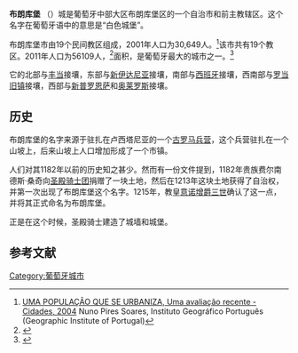 {{Infobox Municipality PT
| type= municipality
| official_name= 布朗库堡
| image_flag= Pt-ctb1.png
| image_shield= Coat of Arms of Castelo Branco.png
| image_skyline= {{Photomontage
| photo1a= Jardim do Paço Episcopal.jpg
| photo1b= Agência do Banco de Portugal in Castelo Branco (cropped).jpg
| photo2a= Vista parcial de Castelo Branco a partir do Castelo dos Templários. (cropped).jpg
| photo3a= Castelo Branco-Arco do Bispo-CCBYSa.jpg
| photo3b= Castelo Branco (P), 2011. (5940230730) (cropped).jpg
| photo3c= Castelo Branco April 2015-3 (cropped).jpg
| spacing= 2
| position= center
| color_border= white
| color= white
| size= 280
| foot_montage=
}}
|coordinates= {{coord|39|49|N|7|30|W|type:adm1st_region:PT_dim:100000|display=inline,title}}
| image_map= LocalCasteloBranco.svg
|region= [[中部大区_(葡萄牙)|中部大区]]
|CIM= 
|district= [[布朗库堡区|布朗库堡]]
| leader_party= [[社会党_(葡萄牙)|社会党]]
| leader_name= Luís Correia
| area_total_km2= 1438.19
| population_total= 56,109
| population_as_of= 2011
| parishes= 19
| website= http://www.cm-castelobranco.pt/
}}
'''布朗库堡''' （{{IPA-pt|kɐʃˈtɛlu ˈβɾɐ̃ku|-|Pt-pt Castelo Branco FF.ogg}}）城是葡萄牙中部大区布朗库堡区的一个自治市和前主教辖区。这个名字在葡萄牙语中的意思是“白色城堡”。

布朗库堡市由19个民间教区组成，2001年人口为30,649人。<ref>[http://dev.igeo.pt/atlas/Cap2/Cap2d_2.html UMA POPULAÇÃO QUE SE URBANIZA, Uma avaliação recente - Cidades, 2004] {{webarchive |url=https://web.archive.org/web/20141006143612/http://dev.igeo.pt/atlas/Cap2/Cap2d_2.html |date=October 6, 2014 }} Nuno Pires Soares, Instituto Geográfico Português (Geographic Institute of Portugal)</ref>该市共有19个教区。2011年人口为56109人，<ref name=ine>{{Cite web |url=http://www.ine.pt/xportal/xmain?xlang=en&xpid=INE&xpgid=ine_indicadores&indOcorrCod=0005889&contexto=pi&selTab=tab0 |title=Instituto Nacional de Estatística |access-date=2020-05-17 |archive-date=2020-09-25 |archive-url=https://web.archive.org/web/20200925021403/https://www.ine.pt/xportal/xmain?xlang=en&xpid=INE&xpgid=ine_indicadores&indOcorrCod=0005889&contexto=pi&selTab=tab0%2F |dead-url=no }}</ref>面积{{convert|1438.19|km2|sqmi|2|abbr=off}}，是葡萄牙最大的城市之一。<ref name=dgt>{{Cite web |url=http://www.dgterritorio.pt/cartografia_e_geodesia/cartografia/carta_administrativa_oficial_de_portugal_caop_/caop__download_/carta_administrativa_oficial_de_portugal___versao_2017__em_vigor_/ |title=Áreas das freguesias, concelhos, distritos e país |access-date=2018-11-05 |archive-url=https://web.archive.org/web/20181105172426/http://www.dgterritorio.pt/cartografia_e_geodesia/cartografia/carta_administrativa_oficial_de_portugal_caop_/caop__download_/carta_administrativa_oficial_de_portugal___versao_2017__em_vigor_/ |archive-date=2018-11-05 |url-status=dead }}</ref>

它的北部与[[丰当_(葡萄牙)|丰当]]接壤，东部与[[新伊达尼亚|新伊达尼亚]]接壤，南部与[[西班牙|西班牙]]接壤，西南部与[[罗当旧镇|罗当旧镇]]接壤，西部与[[新普罗恩萨|新普罗恩萨]]和[[奥莱罗斯_(葡萄牙)|奥莱罗斯]]接壤。
==历史==
布朗库堡的名字来源于驻扎在卢西塔尼亚的一个[[古罗马兵营|古罗马兵营]]，这个兵营驻扎在一个山坡上，后来山坡上人口增加形成了一个市镇。

人们对其1182年以前的历史知之甚少。然而有一份文件提到，1182年贵族费尔南德斯·桑奇向[[圣殿骑士团|圣殿骑士团]]捐赠了一块土地，然后在1213年这块土地获得了自治权，并第一次出现了布朗库堡这个名字。1215年，教皇[[意诺增爵三世|意诺增爵三世]]确认了这一点，并将其正式命名为布朗库堡。

正是在这个时候，圣殿骑士建造了城墙和城堡。

==参考文献==
{{reflist}}

{{normdaten}}
[[Category:葡萄牙城市|Category:葡萄牙城市]]